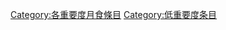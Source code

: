 {{catmore1|[[Wikipedia:月食专题|Wikipedia:月食专题]]}}
{{Articles by Importance|topic=月食|project=月食|format=TOC}}
{{emptycat}}

[[Category:各重要度月食條目|Category:各重要度月食條目]]
[[Category:低重要度条目|Category:低重要度条目]]